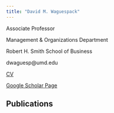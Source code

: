 ```yaml
---
title: "David M. Waguespack"
---
```


Associate Professor

Management & Organizations Department

Robert H. Smith School of Business

dwaguesp\@umd.edu

[CV](files/WaguespackCV.pdf)

[Google Scholar Page](https://scholar.google.com/citations?user=6bWxEhcAAAAJ&hl=en)

## Publications
